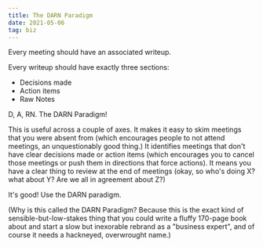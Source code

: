 ```yaml
---
title: The DARN Paradigm
date: 2021-05-06
tag: biz
---
```


Every meeting should have an associated writeup.

Every writeup should have exactly three sections:

- Decisions made
- Action items
- Raw Notes

D, A, RN. The DARN Paradigm!

This is useful across a couple of axes. It makes it easy to skim meetings that you were absent from (which encourages people to not attend meetings, an unquestionably good thing.) It identifies meetings that don't have clear decisions made or action items (which encourages you to cancel those meetings or push them in directions that force actions). It means you have a clear thing to review at the end of meetings (okay, so who's doing X? what about Y? Are we all in agreement about Z?)

It's good! Use the DARN paradigm.

(Why is this called the DARN Paradigm? Because this is the exact kind of sensible-but-low-stakes thing that you could write a fluffy 170-page book about and start a slow but inexorable rebrand as a "business expert", and of course it needs a hackneyed, overwrought name.)
        